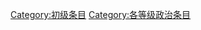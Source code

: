 {{Articles by Quality| topic=政治|project=政治|format=TOC}}
{{Wikipedia category}}
{{emptycat}}
[[Category:初级条目|Category:初级条目]]
[[Category:各等级政治条目|Category:各等级政治条目]]